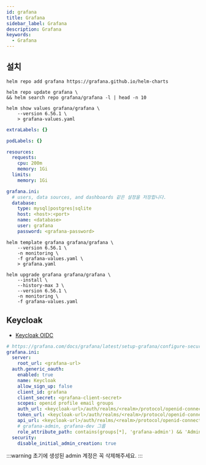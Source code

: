 ```yaml
---
id: grafana
title: Grafana
sidebar_label: Grafana
description: Grafana
keywords:
  - Grafana
---
```


## 설치

```shell
helm repo add grafana https://grafana.github.io/helm-charts
```

```shell
helm repo update grafana \
&& helm search repo grafana/grafana -l | head -n 10
```

```shell
helm show values grafana/grafana \
    --version 6.56.1 \
    > grafana-values.yaml
```

```yaml title="grafana-values.yaml"
extraLabels: {}

podLabels: {}

resources:
  requests:
    cpu: 200m
    memory: 1Gi
  limits:
    memory: 1Gi

grafana.ini:
  # users, data sources, and dashboards 같은 설정을 저장합니다.
  database:
    type: mysql|postgres|sqlite
    host: <host>:<port>
    name: <database>
    user: grafana
    password: <grafana-password>
```

```shell
helm template grafana grafana/grafana \
    --version 6.56.1 \
    -n monitoring \
    -f grafana-values.yaml \
    > grafana.yaml
```

```shell
helm upgrade grafana grafana/grafana \
    --install \
    --history-max 3 \
    --version 6.56.1 \
    -n monitoring \
    -f grafana-values.yaml
```

## Keycloak

- [Keycloak OIDC](/docs/mlops/mlops/auth/keycloak/openid-connect)

```yaml title="grafana-values.yaml"
# https://grafana.com/docs/grafana/latest/setup-grafana/configure-security/configure-authentication/generic-oauth/
grafana.ini:
  server:
    root_url: <grafana-url>
  auth.generic_oauth:
    enabled: true
    name: Keycloak
    allow_sign_up: false
    client_id: grafana
    client_secret: <grafana-client-secret>
    scopes: openid profile email groups
    auth_url: <keycloak-url>/auth/realms/<realm>/protocol/openid-connect/auth
    token_url: <keycloak-url>/auth/realms/<realm>/protocol/openid-connect/token
    api_url: <keycloak-url>/auth/realms/<realm>/protocol/openid-connect/userinfo
    # grafana-admin, grafana-dev 그룹
    role_attribute_path: contains(groups[*], 'grafana-admin') && 'Admin' || contains(groups[*], 'grafana-dev') && 'Editor' || 'Viewer'
  security:
    disable_initial_admin_creation: true
```

:::warning
초기에 생성된 admin 계정은 꼭 삭제해주세요.
:::
